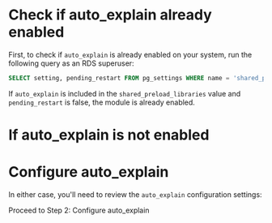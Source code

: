 
# Check if auto_explain already enabled

First, to check if `auto_explain` is already enabled on your system, run the following
query as an RDS superuser:

```sql
SELECT setting, pending_restart FROM pg_settings WHERE name = 'shared_preload_libraries';
```

If `auto_explain` is included in the `shared_preload_libraries` value and `pending_restart`
is false, the module is already enabled.


# If auto_explain is not enabled

<AutoExplainNotice />


# Configure auto_explain

In either case, you'll need to review the `auto_explain` configuration settings:

<Link className="btn btn-success" to="02_review_settings">
   Proceed to Step 2: Configure auto_explain
</Link>
